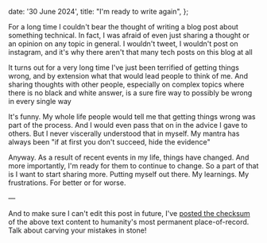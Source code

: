   date: '30 June 2024',
  title: "I'm ready to write again",
};

For a long time I couldn't bear the thought of writing a blog post about something technical. In fact, I was afraid of even just sharing a thought or an opinion on any topic in general. I wouldn't tweet, I wouldn't post on instagram, and it's why there aren't that many tech posts on this blog at all

It turns out for a very long time I've just been terrified of getting things wrong, and by extension what that would lead people to think of me. And sharing thoughts with other people, especially on complex topics where there is no black and white answer, is a sure fire way to possibly be wrong in every single way

It's funny. My whole life people would tell me that getting things wrong was part of the process. And I would even pass that on in the advice I gave to others. But I never viscerally understood that in myself. My mantra has always been "if at first you don't succeed, hide the evidence"

Anyway. As a result of recent events in my life, things have changed. And more importantly, I'm ready for them to continue to change. So a part of that is I want to start sharing more. Putting myself out there. My learnings. My frustrations. For better or for worse.

—

And to make sure I can't edit this post in future, I've [posted the checksum](https://etherscan.io/tx/0x9a06bc901977f40099c8cf793c34b3a74cd80c49930854651b84010c118b4181) of the above text content to humanity's most permanent place-of-record. Talk about carving your mistakes in stone!
